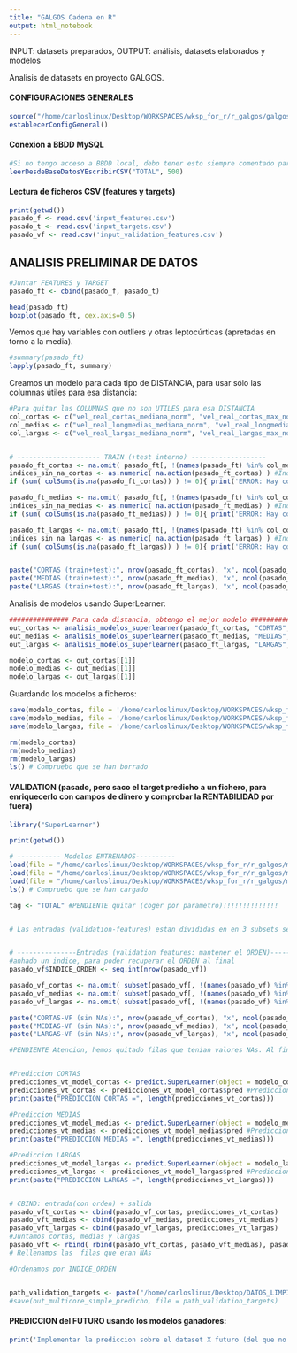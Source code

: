```yaml
---
title: "GALGOS Cadena en R"
output: html_notebook
---
```


INPUT: datasets preparados, 
OUTPUT: análisis, datasets elaborados y modelos

Analisis de datasets en proyecto GALGOS.


#### CONFIGURACIONES GENERALES
```r
source("/home/carloslinux/Desktop/WORKSPACES/wksp_for_r/r_galgos/galgos_regresion_train_test.R")
establecerConfigGeneral()
```

#### Conexion a BBDD MySQL
```r
#Si no tengo acceso a BBDD local, debo tener esto siempre comentado para no pisar el actual CSV
leerDesdeBaseDatosYEscribirCSV("TOTAL", 500)
```

#### Lectura de ficheros CSV (features y targets)
```r
print(getwd())
pasado_f <- read.csv('input_features.csv')
pasado_t <- read.csv('input_targets.csv')
pasado_vf <- read.csv('input_validation_features.csv')
```

## ANALISIS PRELIMINAR DE DATOS
```r
#Juntar FEATURES y TARGET
pasado_ft <- cbind(pasado_f, pasado_t)

head(pasado_ft)
boxplot(pasado_ft, cex.axis=0.5) 
```
Vemos que hay variables con outliers y otras leptocúrticas (apretadas en torno a la media).
```r
#summary(pasado_ft)
lapply(pasado_ft, summary)
```

Creamos un modelo para cada tipo de DISTANCIA, para usar sólo las columnas útiles para esa distancia:
```r
#Para quitar las COLUMNAS que no son UTILES para esa DISTANCIA
col_cortas <- c("vel_real_cortas_mediana_norm", "vel_real_cortas_max_norm", "vel_going_cortas_mediana_norm", "vel_going_cortas_max_norm")
col_medias <- c("vel_real_longmedias_mediana_norm", "vel_real_longmedias_max_norm", "vel_going_longmedias_mediana_norm", "vel_going_longmedias_max_norm")
col_largas <- c("vel_real_largas_mediana_norm", "vel_real_largas_max_norm", "vel_going_largas_mediana_norm", "vel_going_largas_max_norm")


# --------------------- TRAIN (+test interno) -------------------
pasado_ft_cortas <- na.omit( pasado_ft[, !(names(pasado_ft) %in% col_medias | names(pasado_ft) %in% col_largas)] ) #quitar columnas innecesarias
indices_sin_na_cortas <- as.numeric( na.action(pasado_ft_cortas) ) #Indices en los que habia NAs
if (sum( colSums(is.na(pasado_ft_cortas)) ) != 0){ print('ERROR: Hay columnas con missing data!') } #comprobamos que no hay missing data

pasado_ft_medias <- na.omit( pasado_ft[, !(names(pasado_ft) %in% col_cortas | names(pasado_ft) %in% col_largas)] )
indices_sin_na_medias <- as.numeric( na.action(pasado_ft_medias) ) #Indices en los que habia NAs
if (sum( colSums(is.na(pasado_ft_medias)) ) != 0){ print('ERROR: Hay columnas con missing data!') } #comprobamos que no hay missing data

pasado_ft_largas <- na.omit( pasado_ft[, !(names(pasado_ft) %in% col_cortas | names(pasado_ft) %in% col_medias)] )
indices_sin_na_largas <- as.numeric( na.action(pasado_ft_largas) ) #Indices en los que habia NAs
if (sum( colSums(is.na(pasado_ft_largas)) ) != 0){ print('ERROR: Hay columnas con missing data!') } #comprobamos que no hay missing data


paste("CORTAS (train+test):", nrow(pasado_ft_cortas), "x", ncol(pasado_ft_cortas))
paste("MEDIAS (train+test):", nrow(pasado_ft_medias), "x", ncol(pasado_ft_medias))
paste("LARGAS (train+test):", nrow(pasado_ft_largas), "x", ncol(pasado_ft_largas))
```

Analisis de modelos usando SuperLearner:
```r
############### Para cada distancia, obtengo el mejor modelo #################
out_cortas <- analisis_modelos_superlearner(pasado_ft_cortas, "CORTAS", FALSE)
out_medias <- analisis_modelos_superlearner(pasado_ft_medias, "MEDIAS", FALSE)
out_largas <- analisis_modelos_superlearner(pasado_ft_largas, "LARGAS", FALSE)

modelo_cortas <- out_cortas[[1]]
modelo_medias <- out_medias[[1]]
modelo_largas <- out_largas[[1]]
```

Guardando los modelos a ficheros:
```r
save(modelo_cortas, file = '/home/carloslinux/Desktop/WORKSPACES/wksp_for_r/r_galgos/modelo_cortas_file')
save(modelo_medias, file = '/home/carloslinux/Desktop/WORKSPACES/wksp_for_r/r_galgos/modelo_medias_file')
save(modelo_largas, file = '/home/carloslinux/Desktop/WORKSPACES/wksp_for_r/r_galgos/modelo_largas_file')

rm(modelo_cortas)
rm(modelo_medias)
rm(modelo_largas)
ls() # Compruebo que se han borrado

```

#### VALIDATION (pasado, pero saco el target predicho a un fichero, para enriquecerlo con campos de dinero y comprobar la RENTABILIDAD por fuera)
```r
library("SuperLearner")

print(getwd())

# ----------- Modelos ENTRENADOS----------
load(file = "/home/carloslinux/Desktop/WORKSPACES/wksp_for_r/r_galgos/modelo_cortas_file")
load(file = "/home/carloslinux/Desktop/WORKSPACES/wksp_for_r/r_galgos/modelo_medias_file")
load(file = "/home/carloslinux/Desktop/WORKSPACES/wksp_for_r/r_galgos/modelo_largas_file")
ls() # Compruebo que se han cargado

tag <- "TOTAL" #PENDIENTE quitar (coger por parametro)!!!!!!!!!!!!!!


# Las entradas (validation-features) estan divididas en en 3 subsets segun DISTANCIA. Predecimos cada una por separado con su modelo adecuado. Luego juntamos resultados en un solo dataset de salida, pero manteniendo el ORDEN (PENDIENTE conocemos los índices, para reconstruir el orden)!!!!!!!!!


# ---------------Entradas (validation features: mantener el ORDEN)-----------
#anhado un indice, para poder recuperar el ORDEN al final
pasado_vf$INDICE_ORDEN <- seq.int(nrow(pasado_vf))

pasado_vf_cortas <- na.omit( subset(pasado_vf[, !(names(pasado_vf) %in% col_medias | names(pasado_vf) %in% col_largas)], distancia_norm <= 0.33) )
pasado_vf_medias <- na.omit( subset(pasado_vf[, !(names(pasado_vf) %in% col_cortas | names(pasado_vf) %in% col_largas)], distancia_norm > 0.33 & distancia_norm <= 0.66) )
pasado_vf_largas <- na.omit( subset(pasado_vf[, !(names(pasado_vf) %in% col_cortas | names(pasado_vf) %in% col_medias)], distancia_norm > 0.66) )

paste("CORTAS-VF (sin NAs):", nrow(pasado_vf_cortas), "x", ncol(pasado_vf_cortas))
paste("MEDIAS-VF (sin NAs):", nrow(pasado_vf_medias), "x", ncol(pasado_vf_medias))
paste("LARGAS-VF (sin NAs):", nrow(pasado_vf_largas), "x", ncol(pasado_vf_largas))

#PENDIENTE Atencion, hemos quitado filas que tenian valores NAs. Al final, tenemos que meter esas filas, con cuidado de mantener el orden y los huecos.


#Prediccion CORTAS
predicciones_vt_model_cortas <- predict.SuperLearner(object = modelo_cortas, newdata = subset(pasado_vf_cortas, select = -c(INDICE_ORDEN)), onlySL = TRUE) #No usa los que tienen peso =0
predicciones_vt_cortas <- predicciones_vt_model_cortas$pred #Prediccion
print(paste("PREDICCION CORTAS =", length(predicciones_vt_cortas)))

#Prediccion MEDIAS
predicciones_vt_model_medias <- predict.SuperLearner(object = modelo_medias, newdata = subset(pasado_vf_medias, select = -c(INDICE_ORDEN)), onlySL = TRUE) #No usa los que tienen peso =0
predicciones_vt_medias <- predicciones_vt_model_medias$pred #Prediccion
print(paste("PREDICCION MEDIAS =", length(predicciones_vt_medias)))

#Prediccion LARGAS
predicciones_vt_model_largas <- predict.SuperLearner(object = modelo_largas, newdata = subset(pasado_vf_largas, select = -c(INDICE_ORDEN)), onlySL = TRUE) #No usa los que tienen peso =0
predicciones_vt_largas <- predicciones_vt_model_largas$pred #Prediccion
print(paste("PREDICCION LARGAS =", length(predicciones_vt_largas)))


# CBIND: entrada(con orden) + salida
pasado_vft_cortas <- cbind(pasado_vf_cortas, predicciones_vt_cortas)
pasado_vft_medias <- cbind(pasado_vf_medias, predicciones_vt_medias)
pasado_vft_largas <- cbind(pasado_vf_largas, predicciones_vt_largas)
#Juntamos cortas, medias y largas
pasado_vft <- rbind( rbind(pasado_vft_cortas, pasado_vft_medias), pasado_vft_largas)
# Rellenamos las  filas que eran NAs

#Ordenamos por INDICE_ORDEN


path_validation_targets <- paste("/home/carloslinux/Desktop/DATOS_LIMPIO/galgos/pasado_validation_targets_predichos_", tag, ".txt")
#save(out_multicore_simple_predicho, file = path_validation_targets)

```

#### PREDICCION del FUTURO usando los modelos ganadores:


```r
print('Implementar la prediccion sobre el dataset X futuro (del que no conocemos target)...')

```

